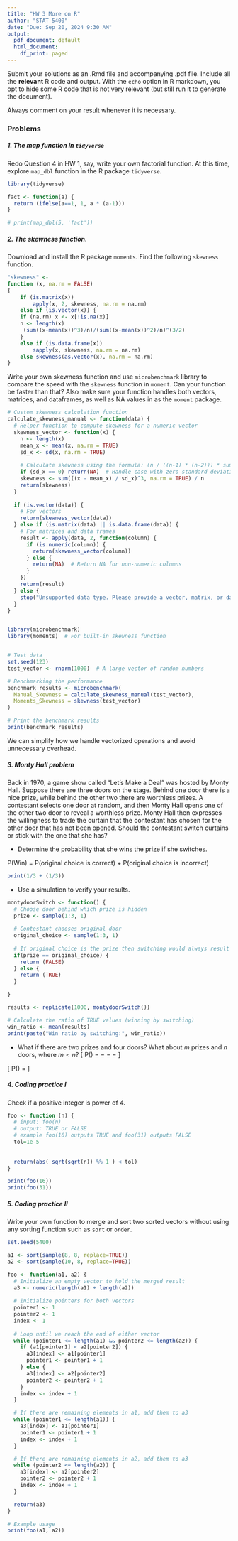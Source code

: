 ```yaml
---
title: "HW 3 More on R"
author: "STAT 5400"
date: "Due: Sep 20, 2024 9:30 AM"
output:
  pdf_document: default
  html_document:
    df_print: paged
---
```


<!-- ```{r setup, include=FALSE} -->
<!-- knitr::opts_chunk$set(echo = TRUE) -->
<!-- ``` -->
Submit your solutions as an .Rmd file and accompanying .pdf file. Include all the **relevant** R code and output. With the `echo` option in R markdown, you opt to hide some R code that is not very relevant (but still run it to generate the document).

Always comment on your result whenever it is necessary. 


### Problems
##### 1. The map function in `tidyverse`

Redo Question 4 in HW 1, say, write your own factorial function. At this time, explore `map_dbl` function in the R package `tidyverse`.

```r
library(tidyverse)

fact <- function(a) {
  return (ifelse(a==1, 1, a * (a-1)))
}

# print(map_dbl(5, 'fact'))
```

##### 2. The skewness function. 

Download and install the R package `moments`. Find the following `skewness` function.  

```r
"skewness" <-
function (x, na.rm = FALSE) 
{
    if (is.matrix(x)) 
        apply(x, 2, skewness, na.rm = na.rm)
    else if (is.vector(x)) {
	if (na.rm) x <- x[!is.na(x)] 
	n <- length(x)
     (sum((x-mean(x))^3)/n)/(sum((x-mean(x))^2)/n)^(3/2)
	}
    else if (is.data.frame(x)) 
        sapply(x, skewness, na.rm = na.rm)
    else skewness(as.vector(x), na.rm = na.rm)
}
```

Write your own skewness function and use `microbenchmark` library to compare the speed with the `skewness` function in `moment`. Can your function be faster than that? Also make sure your function handles both vectors, matrices, and dataframes, as well as NA values in as the `moment` package. 

```r
# Custom skewness calculation function
calculate_skewness_manual <- function(data) {
  # Helper function to compute skewness for a numeric vector
  skewness_vector <- function(x) {
    n <- length(x)
    mean_x <- mean(x, na.rm = TRUE)
    sd_x <- sd(x, na.rm = TRUE)
    
    # Calculate skewness using the formula: (n / ((n-1) * (n-2))) * sum((x_i - mean)^3 / sd^3)
    if (sd_x == 0) return(NA)  # Handle case with zero standard deviation
    skewness <- sum(((x - mean_x) / sd_x)^3, na.rm = TRUE) / n
    return(skewness)
  }
  
  if (is.vector(data)) {
    # For vectors
    return(skewness_vector(data))
  } else if (is.matrix(data) || is.data.frame(data)) {
    # For matrices and data frames
    result <- apply(data, 2, function(column) {
      if (is.numeric(column)) {
        return(skewness_vector(column))
      } else {
        return(NA)  # Return NA for non-numeric columns
      }
    })
    return(result)
  } else {
    stop("Unsupported data type. Please provide a vector, matrix, or data frame.")
  }
}


library(microbenchmark)
library(moments)  # For built-in skewness function


# Test data
set.seed(123)
test_vector <- rnorm(1000)  # A large vector of random numbers

# Benchmarking the performance
benchmark_results <- microbenchmark(
  Manual_Skewness = calculate_skewness_manual(test_vector),
  Moments_Skewness = skewness(test_vector)
)

# Print the benchmark results
print(benchmark_results)

```

We can simplify how we handle vectorized operations and avoid unnecessary overhead.

##### 3.  Monty Hall problem

Back in 1970, a game show called "Let's Make a Deal" was hosted by Monty Hall. Suppose there are three doors on the stage. Behind one door there is a nice prize, while behind the other two there are worthless prizes. A contestant selects one door at random, and then Monty Hall opens one of the other two door to reveal a worthless prize. Monty Hall then expresses the willingness to trade the curtain that the contestant has chosen for the other door that has not been opened. Should the contestant switch curtains or stick with the one that she has? 

+ Determine the probability that she wins the prize if she switches.

P(Win) = P(original choice is correct) + P(original choice is incorrect)
```r

print(1/3 + (1/3))

```
+ Use a simulation to verify your results.

```r

montydoorSwitch <- function() {
  # Choose door behind which prize is hidden
  prize <- sample(1:3, 1)
  
  # Contestant chooses original door
  original_choice <- sample(1:3, 1)
  
  # If original choice is the prize then switching would always result in a win
  if(prize == original_choice) {
    return (FALSE)
  } else {
    return (TRUE)
  }

}

results <- replicate(1000, montydoorSwitch())

# Calculate the ratio of TRUE values (winning by switching)
win_ratio <- mean(results)
print(paste("Win ratio by switching:", win_ratio))

```

+ What if there are two prizes and four doors? What about $m$ prizes and $n$ doors, where $m < n$? 
\[
P(\text{win | switch}) = \frac{4 - 2}{4} \times \frac{2}{4 - 1} = \frac{2}{4} \times \frac{2}{3} = \frac{4}{12} = \frac{1}{3}
\]

\[
P(\text{win | switch}) = \frac{n - m}{n} \times \frac{m}{n - 1}
\]

##### 4. Coding practice I

Check if a positive integer is power of 4.
```r
foo <- function (n) {
  # input: foo(n) 
  # output: TRUE or FALSE
  # example foo(16) outputs TRUE and foo(31) outputs FALSE
  tol=1e-5
  
  
  return(abs( sqrt(sqrt(n)) %% 1 ) < tol)
}

print(foo(16))
print(foo(31))


```

##### 5. Coding practice II

Write your own function to merge and sort two sorted vectors without using any sorting function such as `sort` or `order`.
```r
set.seed(5400)

a1 <- sort(sample(8, 8, replace=TRUE))
a2 <- sort(sample(10, 8, replace=TRUE))

foo <- function(a1, a2) {
  # Initialize an empty vector to hold the merged result
  a3 <- numeric(length(a1) + length(a2))
  
  # Initialize pointers for both vectors
  pointer1 <- 1
  pointer2 <- 1
  index <- 1
  
  # Loop until we reach the end of either vector
  while (pointer1 <= length(a1) && pointer2 <= length(a2)) {
    if (a1[pointer1] < a2[pointer2]) {
      a3[index] <- a1[pointer1]
      pointer1 <- pointer1 + 1
    } else {
      a3[index] <- a2[pointer2]
      pointer2 <- pointer2 + 1
    }
    index <- index + 1
  }

  # If there are remaining elements in a1, add them to a3
  while (pointer1 <= length(a1)) {
    a3[index] <- a1[pointer1]
    pointer1 <- pointer1 + 1
    index <- index + 1
  }

  # If there are remaining elements in a2, add them to a3
  while (pointer2 <= length(a2)) {
    a3[index] <- a2[pointer2]
    pointer2 <- pointer2 + 1
    index <- index + 1
  }

  return(a3)
}

# Example usage
print(foo(a1, a2))


```


<!-- ```{r cars} -->
<!-- summary(cars) -->
<!-- ``` -->

<!-- ## Including Plots -->

<!-- You can also embed plots, for example: -->

<!-- ```{r pressure, echo=FALSE} -->
<!-- plot(pressure) -->
<!-- ``` -->

<!-- Note that the `echo = FALSE` parameter was added to the code chunk to prevent printing of the R code that generated the plot. -->
